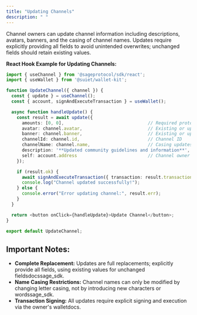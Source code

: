 ```yaml
---
title: "Updating Channels"
description: " "
---
```


Channel owners can update channel information including descriptions, avatars, banners, and the casing of channel names. Updates require explicitly providing all fields to avoid unintended overwrites; unchanged fields should retain existing values.

**React Hook Example for Updating Channels:**

```typescript
import { useChannel } from '@sageprotocol/sdk/react';
import { useWallet } from '@suiet/wallet-kit';

function UpdateChannel({ channel }) {
  const { update } = useChannel();
  const { account, signAndExecuteTransaction } = useWallet();

  async function handleUpdate() {
    const result = await update({
      amounts: [0, 0],                                // Required protocol fees
      avatar: channel.avatar,                         // Existing or updated blob ID
      banner: channel.banner,                         // Existing or updated blob ID
      channelId: channel.id,                          // Channel ID
      channelName: channel.name,                      // Casing updates only (e.g., 'crypto-art' → 'CRYPTO-ART')
      description: '**Updated community guidelines and information**', // Markdown-supported description
      self: account.address                           // Channel owner's wallet address
    });

    if (result.ok) {
      await signAndExecuteTransaction({ transaction: result.transaction });
      console.log("Channel updated successfully!");
    } else {
      console.error("Error updating channel:", result.err);
    }
  }

  return <button onClick={handleUpdate}>Update Channel</button>;
}

export default UpdateChannel;
```

## Important Notes:

- **Complete Replacement:** Updates are full replacements; explicitly provide all fields, using existing values for unchanged fieldsdocssage_sdk.
- **Name Casing Restrictions:** Channel names can only be modified by changing letter casing, not by introducing new characters or wordssage_sdk.
- **Transaction Signing:** All updates require explicit signing and execution via the owner's walletdocs.